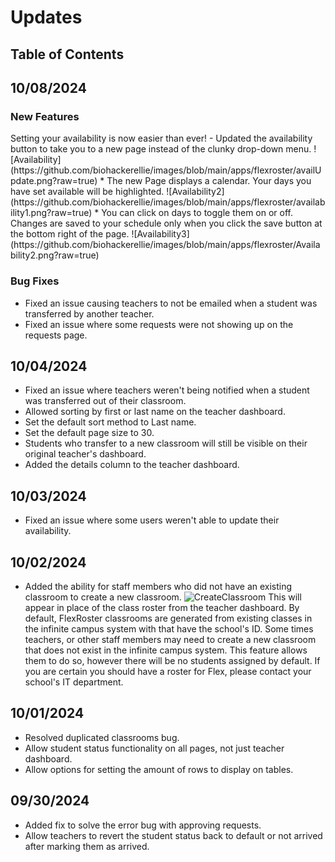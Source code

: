 
# Updates

## Table of Contents

## 10/08/2024

### New Features

<Callout type="success">
  Setting your availability is now easier than ever!
</Callout>
- Updated the availability button to take you to a new page instead of the
clunky drop-down menu.
![Availability](https://github.com/biohackerellie/images/blob/main/apps/flexroster/availUpdate.png?raw=true)
* The new Page displays a calendar. Your days you have set available will be
highlighted.
![Availability2](https://github.com/biohackerellie/images/blob/main/apps/flexroster/availability1.png?raw=true)
* You can click on days to toggle them on or off. Changes are saved to your
schedule only when you click the save button at the bottom right of the page.
![Availability3](https://github.com/biohackerellie/images/blob/main/apps/flexroster/Availability2.png?raw=true)

### Bug Fixes

- Fixed an issue causing teachers to not be emailed when a student was transferred by another teacher.
- Fixed an issue where some requests were not showing up on the requests page.

## 10/04/2024

- Fixed an issue where teachers weren't being notified when a student was transferred out of their classroom.
- Allowed sorting by first or last name on the teacher dashboard.
- Set the default sort method to Last name.
- Set the default page size to 30.
- Students who transfer to a new classroom will still be visible on their original teacher's dashboard.
- Added the details column to the teacher dashboard.

## 10/03/2024

- Fixed an issue where some users weren't able to update their availability.

## 10/02/2024

- Added the ability for staff members who did not have an existing classroom to create a new classroom.
  ![CreateClassroom](https://github.com/biohackerellie/images/blob/main/apps/flexroster/CreateClassroom.png?raw=true)
  This will appear in place of the class roster from the teacher dashboard.
  <Callout type="info">
    By default, FlexRoster classrooms are generated from existing classes in the
    infinite campus system with that have the school's ID. Some times teachers,
    or other staff members may need to create a new classroom that does not
    exist in the infinite campus system. This feature allows them to do so,
    however there will be no students assigned by default. If you are certain
    you should have a roster for Flex, please contact your school's IT
    department.
  </Callout>

## 10/01/2024

- Resolved duplicated classrooms bug.
- Allow student status functionality on all pages, not just teacher dashboard.
- Allow options for setting the amount of rows to display on tables.

## 09/30/2024

- Added fix to solve the error bug with approving requests.
- Allow teachers to revert the student status back to default or not arrived after marking them as arrived.
